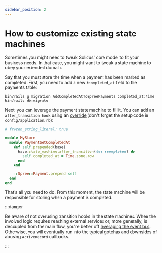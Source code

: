```yaml
---
sidebar_position: 2
---
```


# How to customize existing state machines

Sometimes you might need to tweak Solidus' core model to fit your business
needs. In that case, you might want to tweak a state machine to obey your
extended domain.

Say that you must store the time when a payment has been marked as completed.
First, you need to add a new `#completed_at` field to the payments table:

```bash
bin/rails g migration AddCompletedAtToSpreePayments completed_at:time
bin/rails db:migrate
```

Next, you can leverage the payment state machine to fill it. You can add an
`after_transition hook` using an [override][customize-core] (don't forget the setup code in `config/application.rb`):

```ruby title="app/overrides/my_store/payment_set_completed_at.rb"
# frozen_string_literal: true

module MyStore
  module PaymentSetCompletedAt
    def self.prepended(base)
      base.state_machine.after_transition(to: :completed) do
        self.completed_at = Time.zone.now
      end
    end

    ::Spree::Payment.prepend self
  end
end
```

That's all you need to do. From this moment, the state machine will be
responsible for storing when a payment is completed.

:::danger

Be aware of not overusing transition hooks in the state machines. When the involved logic requires
reaching external services or, more generally, is decoupled from the main flow, you're better
off [leveraging the event bus][how-to-add-orthogonal-behavior]. Otherwise, you
will eventually run into the typical gotchas and downsides of abusing
`ActiveRecord` callbacks.

:::

[customize-core]: /customization/customizing-the-core.mdx#using-overrides
[how-to-add-orthogonal-behavior]: /how-tos/state_machine/how-to-add-orthogonal-behavior-to-state-machines-publishing-events.mdx
